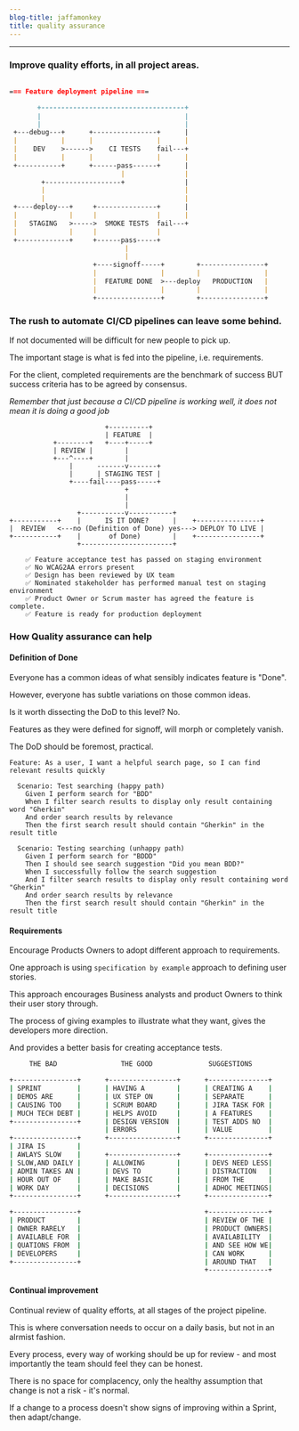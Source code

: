 ```yaml
---
blog-title: jaffamonkey
title: quality assurance
---
```



---

### Improve quality efforts, in all project areas.

<CodeWave>

```markdown

=== Feature deployment pipeline ===

       +------------------------------------+
       |                                    |
       |                                    |
 +---debug---+      +----------------+      |
 |           |      |                |      |
 |    DEV    >------>    CI TESTS    fail---+  
 |           |      |                |      |  
 +-----------+      +------pass------+      |                                             
                            |               |
        +-------------------+               |
        |                                   |
        |                                   |             
 +----deploy---+     +---------------+      |    
 |             |     |               |      |
 |   STAGING   >----->  SMOKE TESTS  fail---+
 |             |     |               |
 +-------------+     +------pass-----+        
                             |                        
                             |                         
                     +----signoff-----+        +----------------+     
                     |                |        |                |
                     |  FEATURE DONE  >---deploy   PRODUCTION   |
                     |                |        |                |
                     +----------------+        +----------------+ 
```
### The rush to automate CI/CD pipelines can leave some behind.

If not documented will be difficult for new people to pick up.

The important stage is what is fed into the pipeline, i.e. requirements.

For the client, completed requirements are the benchmark of success BUT success criteria has to be agreed by consensus.

_Remember that just because a CI/CD pipeline is working well, it does not mean it is doing a good job_ 

```gherkin
                        +----------+
                        | FEATURE  |
           +--------+   +----+-----+
           | REVIEW |        |
           +---^----+        |
               |      -------v-------+
               |      | STAGING TEST |
               +----fail----pass-----+
                             +
                             |
                             |
                 +-----------v-----------+
+-----------+    |      IS IT DONE?      |    +----------------+
|  REVIEW   <---no (Definition of Done) yes---> DEPLOY TO LIVE |
+-----------+    |       of Done)        |    +----------------+
                 +-----------------------+

    ✅ Feature acceptance test has passed on staging environment
    ✅ No WCAG2AA errors present
    ✅ Design has been reviewed by UX team
    ✅ Nominated stakeholder has performed manual test on staging environment
    ✅ Product Owner or Scrum master has agreed the feature is complete.
    ✅ Feature is ready for production deployment
```
### How Quality assurance can help

#### Definition of Done

Everyone has a common ideas of what sensibly indicates feature is "Done".

However, everyone has subtle variations on those common ideas.

Is it worth dissecting the DoD to this level? No.

Features as they were defined for signoff, will morph or completely vanish.

The DoD should be foremost, practical.

```gherkin
Feature: As a user, I want a helpful search page, so I can find relevant results quickly
  
  Scenario: Test searching (happy path)
    Given I perform search for "BDD" 
    When I filter search results to display only result containing word "Gherkin"
    And order search results by relevance
    Then the first search result should contain "Gherkin" in the result title

  Scenario: Testing searching (unhappy path)
    Given I perform search for "BDDD" 
    Then I should see search suggestion "Did you mean BDD?"
    When I successfully follow the search suggestion
    And I filter search results to display only result containing word "Gherkin"
    And order search results by relevance
    Then the first search result should contain "Gherkin" in the result title
```

#### Requirements

Encourage Products Owners to adopt different approach to requirements.

One approach is using `specification by example` approach to defining user stories.

This approach encourages Business analysts and product Owners to think their user story through.

The process of giving examples to illustrate what they want, gives the developers more direction.

And provides a better basis for creating acceptance tests.
```bash
     THE BAD                THE GOOD              SUGGESTIONS

+----------------+      +-----------------+      +---------------+
| SPRINT         |      | HAVING A        |      | CREATING A    |
| DEMOS ARE      |      | UX STEP ON      |      | SEPARATE      |
| CAUSING TOO    |      | SCRUM BOARD     |      | JIRA TASK FOR |
| MUCH TECH DEBT |      | HELPS AVOID     |      | A FEATURES    |
+----------------+      | DESIGN VERSION  |      | TEST ADDS NO  |
                        | ERRORS          |      | VALUE         |
+----------------+      +-----------------+      +---------------+
| JIRA IS        |
| AWLAYS SLOW    |      +-----------------+      +---------------+
| SLOW,AND DAILY |      | ALLOWING        |      | DEVS NEED LESS|
| ADMIN TAKES AN |      | DEVS TO         |      | DISTRACTION   |
| HOUR OUT OF    |      | MAKE BASIC      |      | FROM THE      |
| WORK DAY       |      | DECISIONS       |      | ADHOC MEETINGS|
+----------------+      +-----------------+      +---------------+

+----------------+                               +---------------+
| PRODUCT        |                               | REVIEW OF THE |
| OWNER RARELY   |                               | PRODUCT OWNERS|
| AVAILABLE FOR  |                               | AVAILABILITY  |
| QUATIONS FROM  |                               | AND SEE HOW WE|
| DEVELOPERS     |                               | CAN WORK      |
+----------------+                               | AROUND THAT   |
                                                 +---------------+

```
#### Continual improvement

Continual review of quality efforts, at all stages of the project pipeline.

This is where conversation needs to occur on a daily basis, but not in an alrmist fashion.

Every process, every way of working should be up for review - and most importantly the team should feel they can be honest.

There is no space for complacency, only the healthy assumption that change is not a risk - it's normal.

If a change to a process doesn't show signs of improving within a Sprint, then adapt/change.
</CodeWave>
